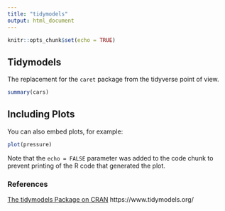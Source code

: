```yaml
---
title: "tidymodels"
output: html_document
---
```


```r
knitr::opts_chunk$set(echo = TRUE)
```

## Tidymodels

The replacement for the `caret` package from the tidyverse point of view. 

```r
summary(cars)
```

## Including Plots

You can also embed plots, for example:

```r
plot(pressure)
```

Note that the `echo = FALSE` parameter was added to the code chunk to prevent printing of the R code that generated the plot.

### References 

[The tidymodels Package on CRAN](https://www.tidyverse.org/blog/2018/08/tidymodels-0-0-1/)
https://www.tidymodels.org/

